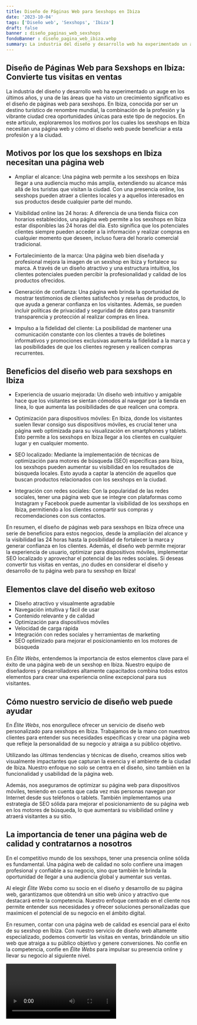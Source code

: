 ```yaml
---
title: Diseño de Páginas Web para Sexshops en Ibiza
date: '2023-10-04'
tags: ['Diseño web', 'Sexshops', 'Ibiza']
draft: false
banner : diseño_paginas_web_sexshops
fondoBanner : diseño_pagina_web_ibiza.webp
summary: La industria del diseño y desarrollo web ha experimentado un auge en los últimos años, y una de las áreas que ha visto un crecimiento significativo es el diseño de páginas web para sexshops. En Ibiza, conocida por ser un destino turístico de renombre mundial, la combinación de la profesión y la vibrante ciudad crea oportunidades únicas para este tipo de negocios. En este artículo, exploraremos los motivos por los cuales los sexshops en Ibiza necesitan una página web y cómo el diseño web puede beneficiar a esta profesión y a la ciudad.
---
```


## Diseño de Páginas Web para Sexshops en Ibiza: Convierte tus visitas en ventas

La industria del diseño y desarrollo web ha experimentado un auge en los últimos años, y una de las áreas que ha visto un crecimiento significativo es el diseño de páginas web para sexshops. En Ibiza, conocida por ser un destino turístico de renombre mundial, la combinación de la profesión y la vibrante ciudad crea oportunidades únicas para este tipo de negocios. En este artículo, exploraremos los motivos por los cuales los sexshops en Ibiza necesitan una página web y cómo el diseño web puede beneficiar a esta profesión y a la ciudad.

## Motivos por los que los sexshops en Ibiza necesitan una página web

- Ampliar el alcance: Una página web permite a los sexshops en Ibiza llegar a una audiencia mucho más amplia, extendiendo su alcance más allá de los turistas que visitan la ciudad. Con una presencia online, los sexshops pueden atraer a clientes locales y a aquellos interesados en sus productos desde cualquier parte del mundo.

- Visibilidad online las 24 horas: A diferencia de una tienda física con horarios establecidos, una página web permite a los sexshops en Ibiza estar disponibles las 24 horas del día. Esto significa que los potenciales clientes siempre pueden acceder a la información y realizar compras en cualquier momento que deseen, incluso fuera del horario comercial tradicional.

- Fortalecimiento de la marca: Una página web bien diseñada y profesional mejora la imagen de un sexshop en Ibiza y fortalece su marca. A través de un diseño atractivo y una estructura intuitiva, los clientes potenciales pueden percibir la profesionalidad y calidad de los productos ofrecidos.

- Generación de confianza: Una página web brinda la oportunidad de mostrar testimonios de clientes satisfechos y reseñas de productos, lo que ayuda a generar confianza en los visitantes. Además, se pueden incluir políticas de privacidad y seguridad de datos para transmitir transparencia y protección al realizar compras en línea.

- Impulso a la fidelidad del cliente: La posibilidad de mantener una comunicación constante con los clientes a través de boletines informativos y promociones exclusivas aumenta la fidelidad a la marca y las posibilidades de que los clientes regresen y realicen compras recurrentes.

## Beneficios del diseño web para sexshops en Ibiza

- Experiencia de usuario mejorada: Un diseño web intuitivo y amigable hace que los visitantes se sientan cómodos al navegar por la tienda en línea, lo que aumenta las posibilidades de que realicen una compra.

- Optimización para dispositivos móviles: En Ibiza, donde los visitantes suelen llevar consigo sus dispositivos móviles, es crucial tener una página web optimizada para su visualización en smartphones y tablets. Esto permite a los sexshops en Ibiza llegar a los clientes en cualquier lugar y en cualquier momento.

- SEO localizado: Mediante la implementación de técnicas de optimización para motores de búsqueda (SEO) específicas para Ibiza, los sexshops pueden aumentar su visibilidad en los resultados de búsqueda locales. Esto ayuda a captar la atención de aquellos que buscan productos relacionados con los sexshops en la ciudad.

- Integración con redes sociales: Con la popularidad de las redes sociales, tener una página web que se integre con plataformas como Instagram y Facebook puede aumentar la visibilidad de los sexshops en Ibiza, permitiendo a los clientes compartir sus compras y recomendaciones con sus contactos.

En resumen, el diseño de páginas web para sexshops en Ibiza ofrece una serie de beneficios para estos negocios, desde la ampliación del alcance y la visibilidad las 24 horas hasta la posibilidad de fortalecer la marca y generar confianza en los clientes. Además, el diseño web permite mejorar la experiencia de usuario, optimizar para dispositivos móviles, implementar SEO localizado y aprovechar el potencial de las redes sociales. Si deseas convertir tus visitas en ventas, ¡no dudes en considerar el diseño y desarrollo de tu página web para tu sexshop en Ibiza!

<GifSeo />

<Cta />

## Elementos clave del diseño web exitoso 

- Diseño atractivo y visualmente agradable
- Navegación intuitiva y fácil de usar
- Contenido relevante y de calidad
- Optimización para dispositivos móviles
- Velocidad de carga rápida
- Integración con redes sociales y herramientas de marketing
- SEO optimizado para mejorar el posicionamiento en los motores de búsqueda

En *Élite Webs*, entendemos la importancia de estos elementos clave para el éxito de una página web de un sexshop en Ibiza. Nuestro equipo de diseñadores y desarrolladores altamente capacitados combina todos estos elementos para crear una experiencia online excepcional para sus visitantes.

## Cómo nuestro servicio de diseño web puede ayudar

En *Élite Webs*, nos enorgullece ofrecer un servicio de diseño web personalizado para sexshops en Ibiza. Trabajamos de la mano con nuestros clientes para entender sus necesidades específicas y crear una página web que refleje la personalidad de su negocio y atraiga a su público objetivo.

Utilizando las últimas tendencias y técnicas de diseño, creamos sitios web visualmente impactantes que capturan la esencia y el ambiente de la ciudad de Ibiza. Nuestro enfoque no solo se centra en el diseño, sino también en la funcionalidad y usabilidad de la página web.

Además, nos aseguramos de optimizar su página web para dispositivos móviles, teniendo en cuenta que cada vez más personas navegan por Internet desde sus teléfonos o tablets. También implementamos una estrategia de SEO sólida para mejorar el posicionamiento de su página web en los motores de búsqueda, lo que aumentará su visibilidad online y atraerá visitantes a su sitio.

## La importancia de tener una página web de calidad y contratarnos a nosotros

En el competitivo mundo de los sexshops, tener una presencia online sólida es fundamental. Una página web de calidad no solo confiere una imagen profesional y confiable a su negocio, sino que también le brinda la oportunidad de llegar a una audiencia global y aumentar sus ventas.

Al elegir *Élite Webs* como su socio en el diseño y desarrollo de su página web, garantizamos que obtendrá un sitio web único y atractivo que destacará entre la competencia. Nuestro enfoque centrado en el cliente nos permite entender sus necesidades y ofrecer soluciones personalizadas que maximicen el potencial de su negocio en el ámbito digital.

En resumen, contar con una página web de calidad es esencial para el éxito de su sexshop en Ibiza. Con nuestro servicio de diseño web altamente especializado, podemos convertir las visitas en ventas, brindándole un sitio web que atraiga a su público objetivo y genere conversiones. No confíe en la competencia, confíe en *Élite Webs* para impulsar su presencia online y llevar su negocio al siguiente nivel.

<Video />

<CtaBot job='Sexshops' city='Ibiza'/>

<Gmaps query='Ibiza+españa+maps' />